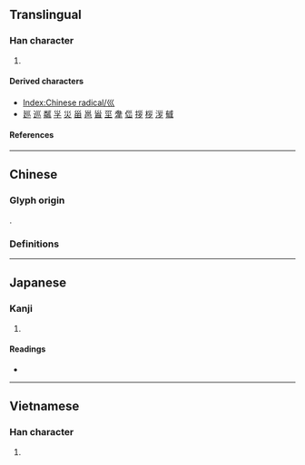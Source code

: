 {{also|川|巜|«|𡿦}}
{{character info}}
==Translingual==
{{stroke order|type=animate}}

===Han character===
{{Han char|rn=47|rad=巛|as=00|sn=3|four=|canj=VVV,XVVV|ids=⿲𡿨𡿨𡿨}}

# {{mul-kangxi radical-def}}

====Derived characters====
* [[Index:Chinese radical/巛]]
* [[廵]] [[巡]] [[𥻘]] [[㜽]] [[災]] [[甾]] [[邕]] [[𩠐]] [[坙]] [[舝]] [[㑎]] [[拶]] [[桚]] [[㳨]] [[㦽]]

====References====
{{Han ref|kx=0323.180|dkj=08669|dj=0624.030|hdz=21097.080|uh=5DDB}}

----

==Chinese==

===Glyph origin===
{{Han etym}}
{{liushu|p}}.

===Definitions===
{{zh-see|川|v}}

----

==Japanese==

===Kanji===
{{ja-kanji|grade=|rs=巛00}}

# {{rfdef|ja|sort=巛00}}

====Readings====
* {{ja-readings|on=せん|kun=かわ}}

----

==Vietnamese==

===Han character===
{{vi-hantu|[[xuyên]], [[sào]]|rs=巛00}}

# {{rfdef|vi|sort=巛00}}

[[Category:CJKV radicals| ]]